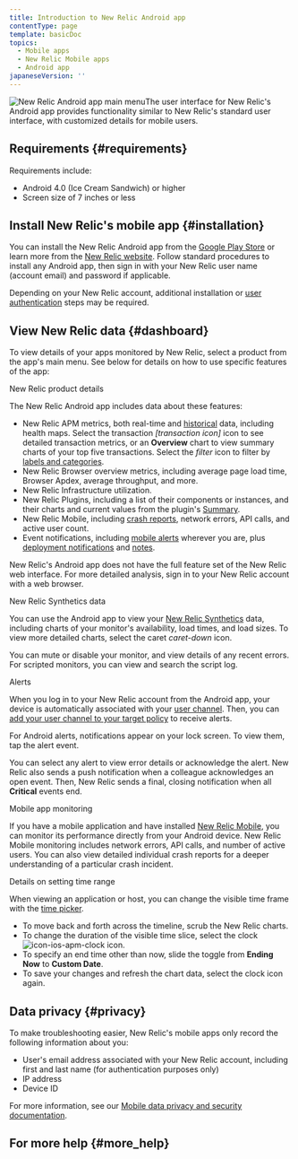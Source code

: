 ```yaml
---
title: Introduction to New Relic Android app
contentType: page
template: basicDoc
topics:
  - Mobile apps
  - New Relic Mobile apps
  - Android app
japaneseVersion: ''
---
```


![New Relic Android app main menu](/sites/default/files/thumbnails/image/navigation_nexus.jpg "New Relic Android app main menu")The user interface for New Relic's Android app provides functionality similar to New Relic's standard user interface, with customized details for mobile users.

## Requirements {#requirements}

Requirements include:

*   Android 4.0 (Ice Cream Sandwich) or higher
*   Screen size of 7 inches or less

## Install New Relic's mobile app {#installation}

You can install the New Relic Android app from the [Google Play Store](https://play.google.com/store/apps/details?id=com.newrelic.rpm "Link opens in a new window") or learn more from the [New Relic website](https://newrelic.com/mobility). Follow standard procedures to install any Android app, then sign in with your New Relic user name (account email) and password if applicable.

Depending on your New Relic account, additional installation or [user authentication](/docs/mobile-apps/new-relic-mobile-apps/authentication-alerts/user-settings-authentication) steps may be required.

## View New Relic data {#dashboard}

To view details of your apps monitored by New Relic, select a product from the app's main menu. See below for details on how to use specific features of the app:

New Relic product details

The New Relic Android app includes data about these features:

*   New Relic APM metrics, both real-time and [historical](#time) data, including health maps. Select the transaction <i className="fa fa-exchange"><span>[transaction icon]</span></i> icon to see detailed transaction metrics, or an **Overview** chart to view summary charts of your top five transactions. Select the <i className="fa fa-filter"><span>filter</span></i> icon to filter by [labels and categories](/docs/data-analysis/user-interface-functions/labels-categories-organize-your-apps-servers).
*   New Relic Browser overview metrics, including average page load time, Browser Apdex, average throughput, and more.
*   New Relic Infrastructure utilization.
*   New Relic Plugins, including a list of their components or instances, and their charts and current values from the plugin's [Summary](/docs/plugins/viewing-the-plugin-summary).
*   New Relic Mobile, including [crash reports](/docs/mobile-monitoring/mobile-monitoring-ui/mobile-app-dashboards/mobile-apps-crash-dashboard), network errors, API calls, and active user count.
*   Event notifications, including [mobile alerts](/docs/mobile-apps/new-relic-ios-app/features/ios-alerting) wherever you are, plus [deployment notifications](/docs/applications-menu/deployments-dashboard) and [notes](/docs/site/public-and-private-notes).

New Relic's Android app does not have the full feature set of the New Relic web interface. For more detailed analysis, sign in to your New Relic account with a web browser.

New Relic Synthetics data

You can use the Android app to view your [New Relic Synthetics](/docs/synthetics/new-relic-synthetics/getting-started/new-relic-synthetics) data, including charts of your monitor's availability, load times, and load sizes. To view more detailed charts, select the caret <i className="fa fa-caret-down"><span>caret-down</span></i> icon.

You can mute or disable your monitor, and view details of any recent errors. For scripted monitors, you can view and search the script log.

Alerts

When you log in to your New Relic account from the Android app, your device is automatically associated with your [user channel](/docs/alerts/new-relic-alerts-beta/managing-notification-channels/notification-channels-controlling-where-send-alerts#user). Then, you can [add your user channel to your target policy](/docs/alerts/new-relic-alerts-beta/managing-notification-channels/notification-channels-controlling-where-send-alerts#mobile-push) to receive alerts.

For Android alerts, notifications appear on your lock screen. To view them, tap the alert event.

You can select any alert to view error details or acknowledge the alert. New Relic also sends a push notification when a colleague acknowledges an open event. Then, New Relic sends a final, closing notification when all **Critical** events end.

Mobile app monitoring

If you have a mobile application and have installed [New Relic Mobile](/docs/mobile-apps/new-relic-mobile), you can monitor its performance directly from your Android device. New Relic Mobile monitoring includes network errors, API calls, and number of active users. You can also view detailed individual crash reports for a deeper understanding of a particular crash incident.

Details on setting time range

When viewing an application or host, you can change the visible time frame with the [time picker](/docs/site/timepicker-setting-time-periods-to-view-data).

*   To move back and forth across the timeline, scrub the New Relic charts.
*   To change the duration of the visible time slice, select the clock ![icon-ios-apm-clock](/sites/default/files/thumbnails/image/icon-ios-clock_0.png "icon-ios-apm-clock") icon.
*   To specify an end time other than now, slide the toggle from **Ending Now** to **Custom Date**.
*   To save your changes and refresh the chart data, select the clock icon again.

## Data privacy {#privacy}

To make troubleshooting easier, New Relic's mobile apps only record the following information about you:

*   User's email address associated with your New Relic account, including first and last name (for authentication purposes only)
*   IP address
*   Device ID

For more information, see our [Mobile data privacy and security documentation](/docs/mobile-monitoring/new-relic-mobile/get-started/security-mobile-apps).

## For more help {#more_help}